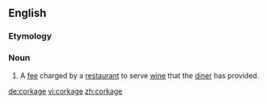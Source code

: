 ==English==

===Etymology===
{{suffix|cork|age}}

===Noun===
{{en-noun|-}}

# A [[fee]] charged by a [[restaurant]] to serve [[wine]] that the [[diner]] has provided.

[[de:corkage]]
[[vi:corkage]]
[[zh:corkage]]